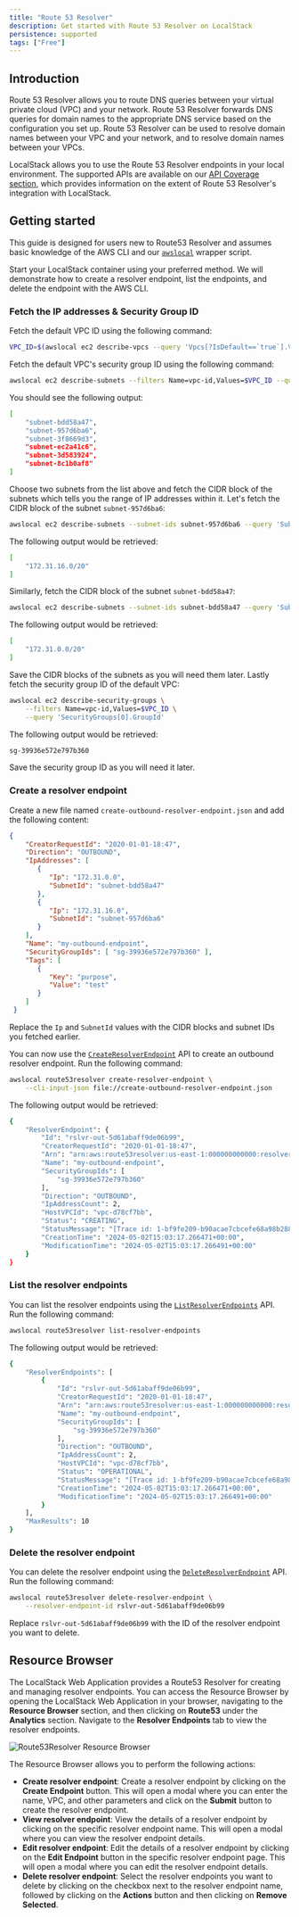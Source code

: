 ```yaml
---
title: "Route 53 Resolver"
description: Get started with Route 53 Resolver on LocalStack
persistence: supported
tags: ["Free"]
---
```


## Introduction

Route 53 Resolver allows you to route DNS queries between your virtual private cloud (VPC) and your network.
Route 53 Resolver forwards DNS queries for domain names to the appropriate DNS service based on the configuration you set up.
Route 53 Resolver can be used to resolve domain names between your VPC and your network, and to resolve domain names between your VPCs.

LocalStack allows you to use the Route 53 Resolver endpoints in your local environment.
The supported APIs are available on our [API Coverage section](#api-coverage), which provides information on the extent of Route 53 Resolver's integration with LocalStack.

## Getting started

This guide is designed for users new to Route53 Resolver and assumes basic knowledge of the AWS CLI and our [`awslocal`](https://github.com/localstack/awscli-local) wrapper script.

Start your LocalStack container using your preferred method.
We will demonstrate how to create a resolver endpoint, list the endpoints, and delete the endpoint with the AWS CLI.

### Fetch the IP addresses & Security Group ID

Fetch the default VPC ID using the following command:

```bash
VPC_ID=$(awslocal ec2 describe-vpcs --query 'Vpcs[?IsDefault==`true`].VpcId' --output text)
```

Fetch the default VPC's security group ID using the following command:

```bash
awslocal ec2 describe-subnets --filters Name=vpc-id,Values=$VPC_ID --query 'Subnets[].SubnetId'
```

You should see the following output:

```bash
[
    "subnet-bdd58a47",
    "subnet-957d6ba6",
    "subnet-3f8669d3",
    "subnet-ec2a41c6",
    "subnet-3d583924",
    "subnet-8c1b0af8"
]
```

Choose two subnets from the list above and fetch the CIDR block of the subnets which tells you the range of IP addresses within it. Let's fetch the CIDR block of the subnet `subnet-957d6ba6`:

```bash
awslocal ec2 describe-subnets --subnet-ids subnet-957d6ba6 --query 'Subnets[*].CidrBlock'
```

The following output would be retrieved:

```bash
[
    "172.31.16.0/20"
]
```

Similarly, fetch the CIDR block of the subnet `subnet-bdd58a47`:

```bash
awslocal ec2 describe-subnets --subnet-ids subnet-bdd58a47 --query 'Subnets[*].CidrBlock'
```

The following output would be retrieved:

```bash
[
    "172.31.0.0/20"
]
```

Save the CIDR blocks of the subnets as you will need them later.
Lastly fetch the security group ID of the default VPC:

```bash
awslocal ec2 describe-security-groups \
    --filters Name=vpc-id,Values=$VPC_ID \
    --query 'SecurityGroups[0].GroupId'
```

The following output would be retrieved:

```bash
sg-39936e572e797b360
```

Save the security group ID as you will need it later.

### Create a resolver endpoint

Create a new file named `create-outbound-resolver-endpoint.json` and add the following content:

```json
{
    "CreatorRequestId": "2020-01-01-18:47",
    "Direction": "OUTBOUND",
    "IpAddresses": [
       {
          "Ip": "172.31.0.0",
          "SubnetId": "subnet-bdd58a47"
       },
       {
          "Ip": "172.31.16.0",
          "SubnetId": "subnet-957d6ba6"
       }
    ],
    "Name": "my-outbound-endpoint",
    "SecurityGroupIds": [ "sg-39936e572e797b360" ],
    "Tags": [
       {
          "Key": "purpose",
          "Value": "test"
       }
    ]
 }
```

Replace the `Ip` and `SubnetId` values with the CIDR blocks and subnet IDs you fetched earlier.

You can now use the [`CreateResolverEndpoint`](https://docs.aws.amazon.com/Route53/latest/APIReference/API_route53resolver_CreateResolverEndpoint.html) API to create an outbound resolver endpoint.
Run the following command:

```bash
awslocal route53resolver create-resolver-endpoint \
    --cli-input-json file://create-outbound-resolver-endpoint.json
```

The following output would be retrieved:

```bash
{
    "ResolverEndpoint": {
        "Id": "rslvr-out-5d61abaff9de06b99",
        "CreatorRequestId": "2020-01-01-18:47",
        "Arn": "arn:aws:route53resolver:us-east-1:000000000000:resolver-endpoint/rslvr-out-5d61abaff9de06b99",
        "Name": "my-outbound-endpoint",
        "SecurityGroupIds": [
            "sg-39936e572e797b360"
        ],
        "Direction": "OUTBOUND",
        "IpAddressCount": 2,
        "HostVPCId": "vpc-d78cf7bb",
        "Status": "CREATING",
        "StatusMessage": "[Trace id: 1-bf9fe209-b90acae7cbcefe68a98b2882] Successfully created Resolver Endpoint",
        "CreationTime": "2024-05-02T15:03:17.266471+00:00",
        "ModificationTime": "2024-05-02T15:03:17.266491+00:00"
    }
}
```

### List the resolver endpoints

You can list the resolver endpoints using the [`ListResolverEndpoints`](https://docs.aws.amazon.com/Route53/latest/APIReference/API_route53resolver_ListResolverEndpoints.html) API.
Run the following command:

```bash
awslocal route53resolver list-resolver-endpoints
```

The following output would be retrieved:

```bash
{
    "ResolverEndpoints": [
        {
            "Id": "rslvr-out-5d61abaff9de06b99",
            "CreatorRequestId": "2020-01-01-18:47",
            "Arn": "arn:aws:route53resolver:us-east-1:000000000000:resolver-endpoint/rslvr-out-5d61abaff9de06b99",
            "Name": "my-outbound-endpoint",
            "SecurityGroupIds": [
                "sg-39936e572e797b360"
            ],
            "Direction": "OUTBOUND",
            "IpAddressCount": 2,
            "HostVPCId": "vpc-d78cf7bb",
            "Status": "OPERATIONAL",
            "StatusMessage": "[Trace id: 1-bf9fe209-b90acae7cbcefe68a98b2882] Successfully created Resolver Endpoint",
            "CreationTime": "2024-05-02T15:03:17.266471+00:00",
            "ModificationTime": "2024-05-02T15:03:17.266491+00:00"
        }
    ],
    "MaxResults": 10
}
```

### Delete the resolver endpoint

You can delete the resolver endpoint using the [`DeleteResolverEndpoint`](https://docs.aws.amazon.com/Route53/latest/APIReference/API_route53resolver_DeleteResolverEndpoint.html) API.
Run the following command:

```bash
awslocal route53resolver delete-resolver-endpoint \
    --resolver-endpoint-id rslvr-out-5d61abaff9de06b99
```

Replace `rslvr-out-5d61abaff9de06b99` with the ID of the resolver endpoint you want to delete.

## Resource Browser

The LocalStack Web Application provides a Route53 Resolver for creating and managing resolver endpoints.
You can access the Resource Browser by opening the LocalStack Web Application in your browser, navigating to the **Resource Browser** section, and then clicking on **Route53** under the **Analytics** section.
Navigate to the **Resolver Endpoints** tab to view the resolver endpoints.

![Route53Resolver Resource Browser](/images/aws/route53-resolver-resource-browser.png)

The Resource Browser allows you to perform the following actions:

- **Create resolver endpoint**: Create a resolver endpoint by clicking on the **Create Endpoint** button.
  This will open a modal where you can enter the name, VPC, and other parameters and click on the **Submit** button to create the resolver endpoint.
- **View resolver endpoint**: View the details of a resolver endpoint by clicking on the specific resolver endpoint name.
  This will open a modal where you can view the resolver endpoint details.
- **Edit resolver endpoint**: Edit the details of a resolver endpoint by clicking on the **Edit Endpoint** button in the specific resolver endpoint page.
  This will open a modal where you can edit the resolver endpoint details.
- **Delete resolver endpoint**: Select the resolver endpoints you want to delete by clicking on the checkbox next to the resolver endpoint name, followed by clicking on the **Actions** button and then clicking on **Remove Selected**.

